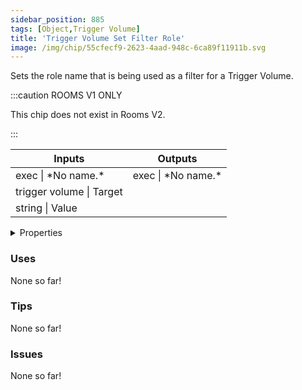 ```yaml
---
sidebar_position: 885
tags: [Object,Trigger Volume]
title: 'Trigger Volume Set Filter Role'
image: /img/chip/55cfecf9-2623-4aad-948c-6ca89f11911b.svg
---
```


Sets the role name that is being used as a filter for a Trigger Volume.

:::caution ROOMS V1 ONLY
    
This chip does not exist in Rooms V2.

:::


<IChip uuid="55cfecf9-2623-4aad-948c-6ca89f11911b"/>

<table><thead><tr><th>Inputs</th><th>Outputs</th></tr></thead><tbody><tr><td>exec | *No name.*</td><td>exec | *No name.*</td></tr><tr><td>trigger volume | Target</td><td /></tr><tr><td>string | Value</td><td /></tr></tbody></table>

<details>
  <summary>Properties</summary>
  <div>
    <div>
    <table>
      <tbody>
        <tr>
          <td>Is beta required?</td>
          <td>No</td>
        </tr>
        <tr>
          <td>Is chip a trolling risk?</td>
          <td>No</td>
        </tr>
        <tr>
          <td>Is chip a role assignment risk?</td>
          <td>No</td>
        </tr>
        <tr>
          <td>Chip UUID</td>
          <td>55cfecf9-2623-4aad-948c-6ca89f11911b</td>
        </tr>
        <tr>
          <td>Room availability</td>
          <td>Rooms V1 only</td>
        </tr>
      </tbody>
    </table>
    </div>
  </div>
</details>

### Uses

None so far!

### Tips

None so far!

### Issues

None so far!